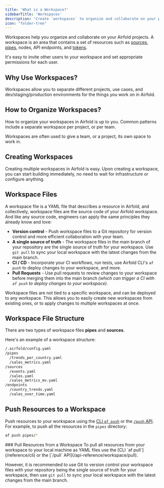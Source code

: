 ```yaml
---
title: 'What is a Workspace?'
sidebarTitle: 'Workspaces'
description: 'Create `workspaces` to organize and collaborate on your projects.'
icon: "folder-tree"
---
```


Workspaces help you organize and collaborate on your Airfold projects.
A workspace is an area that contains a set of resources such as [sources](/workspace/sources), [pipes](/workspace/pipes), nodes, API endpoints, and [tokens](/workspace/tokens).

It's easy to invite other users to your workspace and set appropriate permissions for each user.

## Why Use Workspaces?
Workspaces allow you to separate different projects, use cases, and dev/staging/production environments for the things you work on in Airfold.

## How to Organize Workspaces?
How to organize your workspaces in Airfold is up to you. Common patterns include a separate workspace per project, or per team.

<Tip>
Workspaces are often used to give a team, or a project, its own space to work in.
</Tip>

## Creating Workspaces
Creating multiple workspaces in Airfold is easy. Upon creating a workspace, you can start building immediately, no need to wait for infrastructure or configure anything.

## Workspace Files
A workspace file is a YAML file that describes a resource in Airfold, and collectively, workspace files are the source code of your Airfold workspace.
And like any source code, engineers can apply the same principles they already know and love:

- **Version control** - Push workspace files to a Git repository for version control and more efficient collaboration with your team.
- **A single source of truth** - The workspace files in the main branch of your repository are the single source of truth for your workspace. Use `git pull` to sync your local workspace with the latest changes from the main branch.
- **CI / CD** - Incorporate your CI workflows, run tests, use Airfold CLI's `af push` to deploy changes to your workspace, and more.
- **Pull Requests** - Use pull requests to review changes to your workspace before merging them into the main branch *(which can trigger a CI with `af push` to deploy changes to your workspace)*.

Workspace files are not tied to a specific workspace, and can be deployed to any workspace. This allows you to easily create new workspaces from existing ones, or to apply changes to multiple workspaces at once.

## Workspace File Structure
There are two types of workspace files **pipes** and **sources**.

Here's an example of a workspace structure:
```bash
/.airfold/config.yaml
/pipes
  /trends_per_country.yaml
  /sales_metrics.yaml
/sources
  /events.yaml
  /sales.yaml
  /sales_metrics_mv.yaml
/endpoints
  /country_trends.yaml
  /sales_over_time.yaml
```

## Push Resources to a Workspace
Push resources to your workspace using the [CLI `af push`](/reference/cli) or the [`/push` API](/api-reference/workspace/push).<br />
For example, to push all the resources in the `pipes` directory:
```bash
af push pipes/*
```

<Tip>
### Pull Resources from a Workspace
To pull all resources from your workspace to your local machine as YAML files use the [CLI `af pull`](/reference/cli) or the [`/pull` API](/api-reference/workspace/pull).

However, it is recommended to use Git to version control your workspace files with your repository being the single source of truth for your workspace, then use `git pull` to sync your local workspace with the latest changes from the main branch.
</Tip>